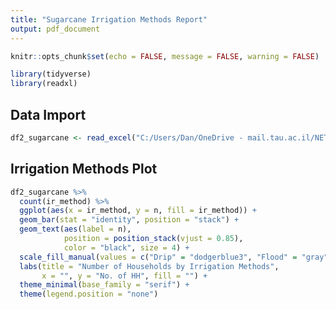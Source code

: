 ```yaml
---
title: "Sugarcane Irrigation Methods Report"
output: pdf_document
---  
```


```r
knitr::opts_chunk$set(echo = FALSE, message = FALSE, warning = FALSE)

library(tidyverse)
library(readxl)
```

## Data Import

```r
df2_sugarcane <- read_excel("C:/Users/Dan/OneDrive - mail.tau.ac.il/NETAFIM_2024/df2_sugarcane.xlsx")
```

## Irrigation Methods Plot

```r
df2_sugarcane %>% 
  count(ir_method) %>% 
  ggplot(aes(x = ir_method, y = n, fill = ir_method)) + 
  geom_bar(stat = "identity", position = "stack") +
  geom_text(aes(label = n),
            position = position_stack(vjust = 0.85),
            color = "black", size = 4) +
  scale_fill_manual(values = c("Drip" = "dodgerblue3", "Flood" = "gray")) +
  labs(title = "Number of Households by Irrigation Methods",
       x = "", y = "No. of HH", fill = "") +
  theme_minimal(base_family = "serif") +
  theme(legend.position = "none")
```
